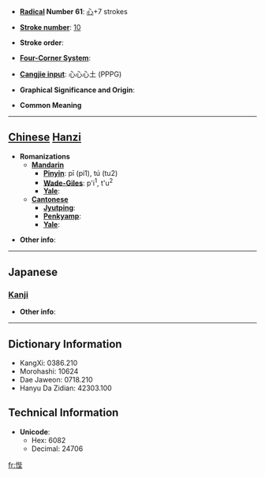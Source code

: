* '''[[Wiktionary:Chinese radical index| Radical]] Number 61''': [[Wiktionary:Chinese radical index 心|心]]+7 strokes

* '''[[Wiktionary:Chinese total strokes index|Stroke number]]''': [[Wiktionary:Chinese total strokes index 10|10]]

* '''Stroke order''': 

* '''[[Wiktionary:Chinese four corner index|Four-Corner System]]''': 

* '''[[Wiktionary:Chinese Cangjie index|Cangjie input]]''': 心心心土 (PPPG)

* '''Graphical Significance and Origin''': 

* '''Common Meaning'''

----

== [[Chinese]] [[Hanzi]] ==

* '''Romanizations'''
** '''[[Mandarin]]'''
*** '''[[Pinyin]]''': pī (pi1), tú (tu2)
*** '''[[Wade-Giles]]''': p'i<sup>1</sup>, t'u<sup>2</sup>
*** '''[[Yale]]''': 
** '''[[Cantonese]]'''
*** '''[[Jyutping]]''':
*** '''[[Penkyamp]]''': 
*** '''[[Yale]]''': 

* '''Other info''': 

----

==Japanese==
===[[Kanji]]===
{{kanji|on readings=[[ひ]] (hi), [[へい]] (hei)
|kun readings=[[あやまる]] (ayamaru), [[つつしむ]] (tsutsushimu)
}}

* '''Other info''':  

----

== Dictionary Information ==

* KangXi: 0386.210
* Morohashi: 10624
* Dae Jaweon: 0718.210
* Hanyu Da Zidian: 42303.100

== Technical Information ==

* '''Unicode''':
** Hex: 6082
** Decimal: 24706

[[fr:悂]]